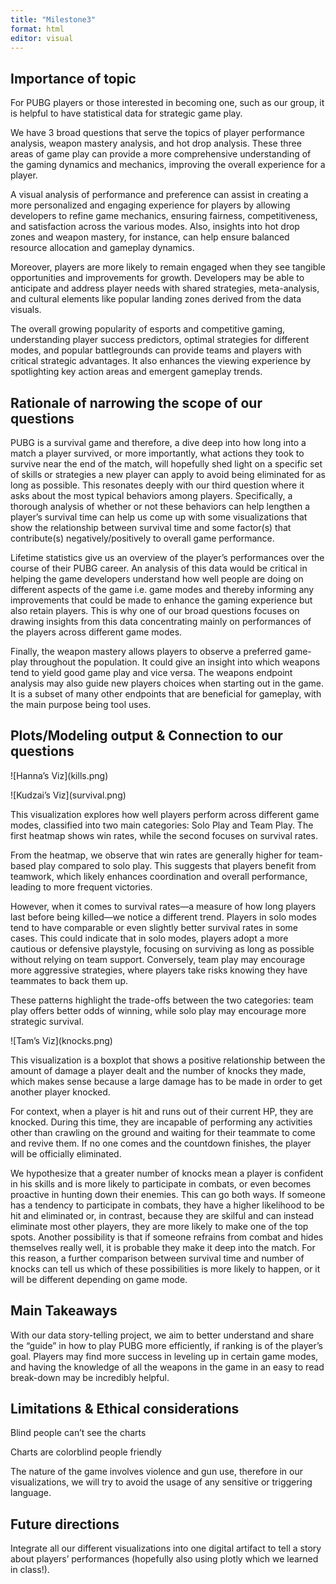 ```yaml
---
title: "Milestone3"
format: html
editor: visual
---
```


## Importance of topic

For PUBG players or those interested in becoming one, such as our group, it is helpful to have statistical data for strategic game play.

We have 3 broad questions that serve the topics of player performance analysis, weapon mastery analysis, and hot drop analysis. These three areas of game play can provide a more comprehensive understanding of the gaming dynamics and mechanics, improving the overall experience for a player.

A visual analysis of performance and preference can assist in creating a more personalized and engaging experience for players by allowing developers to refine game mechanics, ensuring fairness, competitiveness, and satisfaction across the various modes. Also, insights into hot drop zones and weapon mastery, for instance, can help ensure balanced resource allocation and gameplay dynamics.

Moreover, players are more likely to remain engaged when they see tangible opportunities and improvements for growth. Developers may be able to anticipate and address player needs with shared strategies, meta-analysis, and cultural elements like popular landing zones derived from the data visuals.

The overall growing popularity of esports and competitive gaming, understanding player success predictors, optimal strategies for different modes, and popular battlegrounds can provide teams and players with critical strategic advantages. It also enhances the viewing experience by spotlighting key action areas and emergent gameplay trends.

## Rationale of narrowing the scope of our questions

PUBG is a survival game and therefore, a dive deep into how long into a match a player survived, or more importantly, what actions they took to survive near the end of the match, will hopefully shed light on a specific set of skills or strategies a new player can apply to avoid being eliminated for as long as possible. This resonates deeply with our third question where it asks about the most typical behaviors among players. Specifically, a thorough analysis of whether or not these behaviors can help lengthen a player’s survival time can help us come up with some visualizations that show the relationship between survival time and some factor(s) that contribute(s) negatively/positively to overall game performance.

Lifetime statistics give us an overview of the player’s performances over the course of their PUBG career. An analysis of this data would be critical in helping the game developers understand how well people are doing on different aspects of the game i.e. game modes and thereby informing any improvements that could be made to enhance the gaming experience but also retain players. This is why one of our broad questions focuses on drawing insights from this data concentrating mainly on performances of the players across different game modes.

Finally, the weapon mastery allows players to observe a preferred game-play throughout the population. It could give an insight into which weapons tend to yield good game play and vice versa. The weapons endpoint analysis may also guide new players choices when starting out in the game. It is a subset of many other endpoints that are beneficial for gameplay, with the main purpose being tool uses.

## Plots/Modeling output & Connection to our questions

\![Hanna's Viz\](kills.png)

\![Kudzai's Viz\](survival.png)

This visualization explores how well players perform across different game modes, classified into two main categories: Solo Play and Team Play. The first heatmap shows win rates, while the second focuses on survival rates.

From the heatmap, we observe that win rates are generally higher for team-based play compared to solo play. This suggests that players benefit from teamwork, which likely enhances coordination and overall performance, leading to more frequent victories.

However, when it comes to survival rates—a measure of how long players last before being killed—we notice a different trend. Players in solo modes tend to have comparable or even slightly better survival rates in some cases. This could indicate that in solo modes, players adopt a more cautious or defensive playstyle, focusing on surviving as long as possible without relying on team support. Conversely, team play may encourage more aggressive strategies, where players take risks knowing they have teammates to back them up.

These patterns highlight the trade-offs between the two categories: team play offers better odds of winning, while solo play may encourage more strategic survival.

\![Tam's Viz\](knocks.png)

This visualization is a boxplot that shows a positive relationship between the amount of damage a player dealt and the number of knocks they made, which makes sense because a large damage has to be made in order to get another player knocked.

For context, when a player is hit and runs out of their current HP, they are knocked. During this time, they are incapable of performing any activities other than crawling on the ground and waiting for their teammate to come and revive them. If no one comes and the countdown finishes, the player will be officially eliminated.

We hypothesize that a greater number of knocks mean a player is confident in his skills and is more likely to participate in combats, or even becomes proactive in hunting down their enemies. This can go both ways. If someone has a tendency to participate in combats, they have a higher likelihood to be hit and eliminated or, in contrast, because they are skilful and can instead eliminate most other players, they are more likely to make one of the top spots. Another possibility is that if someone refrains from combat and hides themselves really well, it is probable they make it deep into the match. For this reason, a further comparison between survival time and number of knocks can tell us which of these possibilities is more likely to happen, or it will be different depending on game mode.

## Main Takeaways

With our data story-telling project, we aim to better understand and share the “guide” in how to play PUBG more efficiently, if ranking is of the player’s goal. Players may find more success in leveling up in certain game modes, and having the knowledge of all the weapons in the game in an easy to read break-down may be incredibly helpful.

## Limitations & Ethical considerations

Blind people can’t see the charts

Charts are colorblind people friendly

The nature of the game involves violence and gun use, therefore in our visualizations, we will try to avoid the usage of any sensitive or triggering language.

## Future directions

Integrate all our different visualizations into one digital artifact to tell a story about players’ performances (hopefully also using plotly which we learned in class!).
